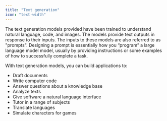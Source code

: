 ```yaml
---
title: "Text generation"
icon: "text-width"
---
```


The text generation models provided have been trained to understand natural language, code, and images. The models provide text outputs in response to their inputs. The inputs to these models are also referred to as "prompts". Designing a prompt is essentially how you “program” a large language model model, usually by providing instructions or some examples of how to successfully complete a task.

With text generation models, you can build applications to:

- Draft documents
- Write computer code
- Answer questions about a knowledge base
- Analyze texts
- Give software a natural language interface
- Tutor in a range of subjects
- Translate languages
- Simulate characters for games
